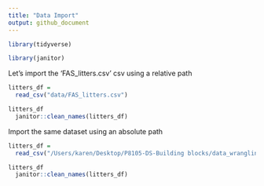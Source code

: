 ```yaml
---
title: "Data Import"
output: github_document
---
```


```r
library(tidyverse)

library(janitor)
```


Let's import the 'FAS_litters.csv' csv using a relative path

```r
litters_df =
  read_csv("data/FAS_litters.csv")

litters_df
  janitor::clean_names(litters_df)
```

Import the same dataset using an absolute path

```r
litters_df =
  read_csv("/Users/karen/Desktop/P8105-DS-Building blocks/data_wrangling_i/data/FAS_litters.csv")

litters_df
  janitor::clean_names(litters_df)
```

